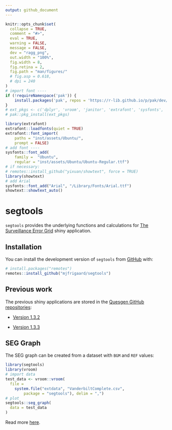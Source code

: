 ```yaml
---
output: github_document
---
```


<!-- README.md is generated from README.Rmd. Please edit that file -->

```r
knitr::opts_chunk$set(
  collapse = TRUE,
  comment = "#>",
  eval = TRUE,
  warning = FALSE,
  message = FALSE,
  dev = "ragg_png",
  out.width = "100%",
  fig.width = 8,
  fig.retina = 2,
  fig.path = "man/figures/"
  # fig.asp = 0.618,
  # dpi = 240
)
# import font ----
if (!requireNamespace('pak')) {
    install.packages('pak', repos = 'https://r-lib.github.io/p/pak/dev/')
}
# ext_pkgs <- c('dplyr', 'vroom', 'janitor', 'extrafont', 'sysfonts', 'showtext')
# pak::pkg_install(ext_pkgs)

library(extrafont)
extrafont::loadfonts(quiet = TRUE)
extrafont::font_import(
    paths = "inst/assets/Ubuntu/",
    prompt = FALSE)
# add font ----
sysfonts::font_add(
    family =  "Ubuntu", 
    regular = "inst/assets/Ubuntu/Ubuntu-Regular.ttf")
# if necessary: 
# remotes::install_github("yixuan/showtext", force = TRUE)
library(showtext)
# add Arial
sysfonts::font_add("Arial", "/Library/Fonts/Arial.ttf")
showtext::showtext_auto()
```

# segtools

<!-- badges: start -->
<!-- badges: end -->

`segtools` provides the underlying functions and calculations for [The Surveillance Error Grid](https://www.diabetestechnology.org/seg.shtml) shiny application.

## Installation

You can install the development version of `segtools` from [GitHub](https://github.com/) with:

``` r
# install.packages("remotes")
remotes::install_github("mjfrigaard/segtools")
```

## Previous work

The previous shiny applications are stored in the [Quesgen GitHub repositories](https://github.com/quesgen):

* [Version 1.3.2](https://github.com/quesgen/seg-shiny-1-3-2)

* [Version 1.3.3](https://github.com/quesgen/seg-shiny-1-3-3)

## SEG Graph

The SEG graph can be created from a dataset with `BGM` and `REF` values:

```r
library(segtools)
library(vroom)
# import data
test_data <- vroom::vroom(
  file =
    system.file("extdata", "VanderbiltComplete.csv",
        package = "segtools"), delim = ",")
# plot
segtools::seg_graph(
  data = test_data
)
```

Read more [here](https://www.diabetestechnology.org/seg.shtml).
